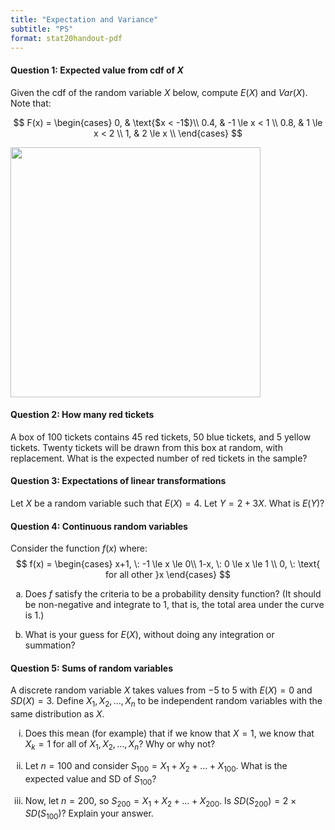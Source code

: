 ```yaml
---
title: "Expectation and Variance"
subtitle: "PS"
format: stat20handout-pdf
---
```


#### Question 1:  Expected value from cdf of $X$
Given the cdf of the random variable $X$ below, compute $E(X)$ and $Var(X)$. Note that:

$$
F(x) = \begin{cases}
			0, & \text{$x < -1$}\\
            0.4, & -1 \le x < 1 \\
            0.8, & 1 \le x < 2 \\
            1, & 2 \le x \\
		 \end{cases}
$$		 


![](images/question-1-cdf.png){fig-align="center" width="400"}

\vspace{2.5cm}


#### Question 2: How many red tickets 

A box of 100 tickets contains 45 red tickets, 50 blue tickets,
  and 5 yellow tickets. Twenty tickets will be drawn from this box at
  random, with replacement. What is the expected number of red tickets in the sample?


\vspace{2cm}


#### Question 3: Expectations of linear transformations

Let $X$ be a random variable such that $E(X) = 4$. Let $Y = 2 + 3X$. What is $E(Y)$?

\vspace{3cm}




#### Question 4: Continuous random variables

Consider the function $f(x)$ where:
$$
f(x) = \begin{cases}
x+1, \: -1 \le x \le 0\\
1-x, \: 0 \le x \le 1 \\
0, \: \text{ for all other }x
\end{cases}
$$

(a) Does $f$ satisfy the criteria to be a probability density function? (It should be non-negative and integrate to 1, that is, the total area under the curve is 1.)    

\vspace{5cm}


(b) What is your guess for $E(X)$, without doing any integration or summation?


\vspace{3cm}


#### Question 5: Sums of random variables

A discrete random variable $X$ takes values from $-5$ to $5$ with $E(X) = 0$ and $SD(X) = 3$. Define $X_1, X_2, \ldots, X_n$ to be independent random variables with the same distribution as $X$. 

(i) Does this mean (for example) that if we know that $X = 1$, we know that $X_k = 1$ for all of $X_1, X_2, \ldots, X_n$? Why or why not?

\vspace{2cm}

(ii) Let $n = 100$ and consider $S_{100} = X_1 + X_2 + \ldots + X_{100}$. What is the expected value and SD of $S_{100}$?

\vspace{3cm}

(iii) Now, let $n = 200$, so $S_{200} =  X_1 + X_2 + \ldots + X_{200}$. Is $SD(S_{200}) = 2 \times SD(S_{100})$? Explain your answer.

\vspace{3cm}




